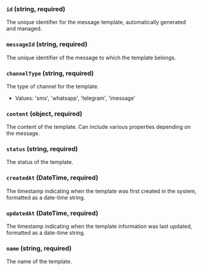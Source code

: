 ### `id` (string, required)
The unique identifier for the message template, automatically generated and managed.

### `messageId` (string, required)
The unique identifier of the message to which the template belongs.

### `channelType` (string, required)
The type of channel for the template.
- Values: 'sms', 'whatsapp', 'telegram', 'imessage'

### `content` (object, required)
The content of the template. Can include various properties depending on the message.

### `status` (string, required)
The status of the template.

### `createdAt` (DateTime, required)
The timestamp indicating when the template was first created in the system, formatted as a date-time string.

### `updatedAt` (DateTime, required)
The timestamp indicating when the template information was last updated, formatted as a date-time string.

### `name` (string, required)
The name of the template.